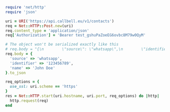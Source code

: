 ```ruby
require 'net/http'
require 'json'

uri = URI('https://api.callbell.eu/v1/contacts')
req = Net::HTTP::Post.new(uri)
req.content_type = 'application/json'
req['Authorization'] = 'Bearer test_gshuPaZoeEG6ovbc8M79w0QyM'

# The object won't be serialized exactly like this
# req.body = "{\n        \"source\": \"whatsapp\",\n        \"identifier\": \"123456789\",\n        \"name\": \"John Doe\"\n    }"
req.body = {
  'source' => 'whatsapp',
  'identifier' => '123456789',
  'name' => 'John Doe'
}.to_json

req_options = {
  use_ssl: uri.scheme == 'https'
}
res = Net::HTTP.start(uri.hostname, uri.port, req_options) do |http|
  http.request(req)
end

```